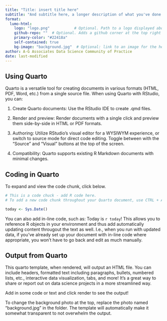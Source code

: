 ```yaml
---
title: "Title: insert title here"
subtitle: "And subtitle here, a longer description of what you've done or your findings"
format:
  lumo-html: 
    logo: "logo.png"           # Optional. Path to a logo displayed above the title
    github-repo: ""  # Optional. Adds a github corner at the top right
    primary-color: "#22418a"
    self-contained: true
    bg-image: "background.jpg"  # Optional: link to an image for the header background
author: A-G Associates Data Science Community of Practice
date: last-modified
---
```


## Using Quarto

Quarto is a versatile tool for creating documents in various formats (HTML, PDF, Word, etc.) from a single source file. When using Quarto with RStudio, you can:

1. Create Quarto documents: Use the RStudio IDE to create .qmd files.

2. Render and preview: Render documents with a single click and preview them side-by-side in HTML or PDF formats.

3. Authoring: Utilize RStudio's visual editor for a WYSIWYM experience, or switch to source mode for direct code editing. Toggle between with the "Source" and "Visual" buttons at the top of the screen.

4. Compatibility: Quarto supports existing R Markdown documents with minimal changes.

## Coding in Quarto

To expand and view the code chunk, click below. 

```r
# This is a code chuck - add R code here.
# To add a new code chunk throughout your Quarto document, use CTRL + ALT + I.

today <- Sys.Date()
```

You can also add in-line code, such as: Today is `r today`! This allows you to reference R objects in your environment and thus add automatically updating content througout the text as well. I.e., when you run with updated data, if you've already set up your document with in-line code where appropriate, you won't have to go back and edit as much manually. 

## Output from Quarto

This quarto template, when rendered, will output an HTML file. You can include headers, formatted text including paragraphs, bullets, numbered lists, etc., interactive data visualization, tabs, and more! It's a great way to share or report out on data science projects in a more streamlined way. 

Add in some code or text and click render to see the output!

To change the background photo at the top, replace the photo named "background.jpg" in the folder. The template will automatically make it somewhat transparent to not overwhelm the output. 

